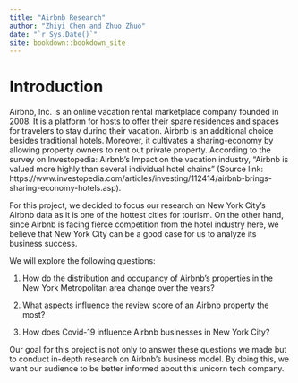 ```yaml
---
title: "Airbnb Research"
author: "Zhiyi Chen and Zhuo Zhuo"
date: "`r Sys.Date()`"
site: bookdown::bookdown_site
---
```


# Introduction


Airbnb, Inc. is an online vacation rental marketplace company founded in 2008. It is a platform for hosts to offer their spare residences and spaces for travelers to stay during their vacation. Airbnb is an additional choice besides traditional hotels. Moreover, it cultivates a sharing-economy by allowing property owners to rent out private property.  According to the survey on Investopedia: Airbnb’s Impact on the vacation industry, “Airbnb is valued more highly than several individual hotel chains” (Source link: https://www.investopedia.com/articles/investing/112414/airbnb-brings-sharing-economy-hotels.asp).


For this project, we decided to focus our research on New York City’s Airbnb data as it is one of the hottest cities for tourism. On the other hand, since Airbnb is facing fierce competition from the hotel industry here, we believe that New York City can be a good case for us to analyze its business success. 


We will explore the following questions:

1. How do the distribution and occupancy of Airbnb's properties in the New York Metropolitan area change over the years? 
  
2.  What aspects influence the review score of an Airbnb property the most? 
  
3.  How does Covid-19 influence Airbnb businesses in New York City?
  
Our goal for this project is not only to answer these questions we made but to conduct in-depth research on Airbnb's business model. By doing this, we want our audience to be better informed about this unicorn tech company. 
  


